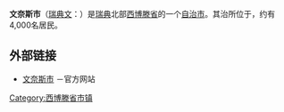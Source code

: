 {{Infobox Kommun|
fullname=Vännäs kommun|
coatofarms=[[File:Vännäs_vapen.svg|100px]]|
county=[[西博滕省|西博滕省]]|
province=[[西博滕|西博滕]]|
capital={{link-en|文奈斯|Vännäs}}|
map=[[File:Vännäs_Municipality_in_Västerbotten_County.png|250px]]|
arearank=第166名|
area=533|
arealand=|
populationrank=第238名|
population=8,436|
densityrank=|
populationdensity=16|
website=http://www.vannas.se/|
footnotes=面积与人口统计数据来自[[瑞典统计局|瑞典统计局]]，截至2007年12月31日}}

'''文奈斯市'''（[[瑞典文|瑞典文]]：{{lang|sv|''Vännäs kommun''}}）是[[瑞典|瑞典]]北部[[西博滕省|西博滕省]]的一个[[瑞典自治市|自治市]]。其治所位于{{link-en|文奈斯|Vännäs}}，约有4,000名居民。

== 外部链接 ==
* [http://www.vannas.se 文奈斯市] {{Wayback|url=http://www.vannas.se/ |date=20201029232519 }}－官方网站

{{Västerbotten County}}
{{Localities in Vännäs Municipality}}

{{DEFAULTSORT:Vannas Municipality}}

[[Category:西博滕省市镇|Category:西博滕省市镇]]